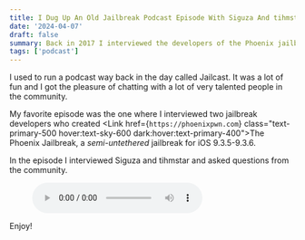 ```yaml
---
title: I Dug Up An Old Jailbreak Podcast Episode With Siguza And tihmstar
date: '2024-04-07'
draft: false
summary: Back in 2017 I interviewed the developers of the Phoenix jailbreak.
tags: ['podcast']
---
```



I used to run a podcast way back in the day called Jailcast. It was a lot of fun and I got the pleasure of chatting with a lot of very talented people in the community.

My favorite episode was the one where I interviewed two jailbreak developers who created <Link href={`https://phoenixpwn.com`} class="text-primary-500 hover:text-sky-600 dark:hover:text-primary-400">The Phoenix Jailbreak</Link>, a *semi-untethered* jailbreak for iOS 9.3.5-9.3.6.

In the episode I interviewed Siguza and tihmstar and asked questions from the community.

<figure>
  <audio controls src="http://jpshlk.com/static/siguza-tihmstar_1.mp3"></audio>
</figure>

Enjoy!

